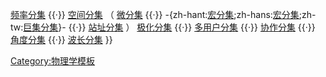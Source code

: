 {{Navbox
|name  = 分集技术
|title = [[分集|分集技术]]
|liststyle  = line-height:1.5em;
|state = {{{state}}}
|groupstyle = background:lavender;
|abovestyle = line-height:1.3em; padding:0.75em;
|list1 = [[时间分集]] {{·}} [[频率分集]] {{·}} [[空间分集]] （ [[微分集]] {{·}} -{zh-hant:[[宏分集]];zh-hans:[[宏分集]];zh-tw:[[巨集分集]]}- {{·}} [[站址分集]] ） [[极化分集]] {{·}} [[多用户分集]] {{·}} [[协作分集]] {{·}} [[角度分集]] {{·}} [[波长分集]]
}}
<noinclude>
[[Category:物理学模板]]
</noinclude>